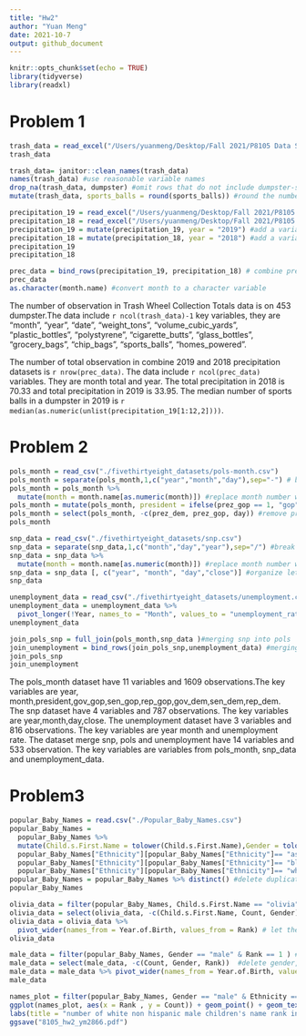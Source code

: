 ```yaml
---
title: "Hw2"
author: "Yuan Meng"
date: 2021-10-7
output: github_document
---
```


```r
knitr::opts_chunk$set(echo = TRUE)
library(tidyverse)
library(readxl)
```

# Problem 1

```r
trash_data = read_excel("/Users/yuanmeng/Desktop/Fall 2021/P8105 Data Science/DS_Hw/p8105_hw2_ym2866/Trash-Wheel-Collection-Totals-7-2020-2.xlsx", range = "A2:N535") #Read Excel file and omit non-data entries
trash_data
```

```r
trash_data= janitor::clean_names(trash_data) 
names(trash_data) #use reasonable variable names
drop_na(trash_data, dumpster) #omit rows that do not include dumpster-specific data
mutate(trash_data, sports_balls = round(sports_balls)) #round the number of sports balls to the nearest integer
```

```r
precipitation_19 = read_excel("/Users/yuanmeng/Desktop/Fall 2021/P8105 Data Science/DS_Hw/p8105_hw2_ym2866/Trash-Wheel-Collection-Totals-7-2020-2.xlsx", sheet = 6, range = "A2:B14") #omit rows without precipitation data
precipitation_18 = read_excel("/Users/yuanmeng/Desktop/Fall 2021/P8105 Data Science/DS_Hw/p8105_hw2_ym2866/Trash-Wheel-Collection-Totals-7-2020-2.xlsx", sheet = 7, range = "A2:B14") #omit rows without precipitation data
precipitation_19 = mutate(precipitation_19, year = "2019") #add a variable for year
precipitation_18 = mutate(precipitation_18, year = "2018") #add a variable for year
precipitation_19
precipitation_18
```

```r
prec_data = bind_rows(precipitation_19, precipitation_18) # combine precipitation datasets
prec_data
as.character(month.name) #convert month to a character variable
```
The number of observation in Trash Wheel Collection Totals data is on 453 dumpster.The data include `r ncol(trash_data)-1` key variables, they are  "month", "year", "date", "weight_tons", "volume_cubic_yards", "plastic_bottles", "polystyrene", "cigarette_butts", "glass_bottles", "grocery_bags", "chip_bags", "sports_balls", "homes_powered".  

The number of total observation in combine 2019 and 2018 precipitation datasets is `r nrow(prec_data)`. The data include `r ncol(prec_data)` variables. They are month total and year. The total precipitation in 2018 is 70.33 and total  precipitation in 2019 is 33.95.  The median number of sports balls in a dumpster in 2019 is `r median(as.numeric(unlist(precipitation_19[1:12,2])))`.

# Problem 2
```r
pols_month = read_csv("./fivethirtyeight_datasets/pols-month.csv")
pols_month = separate(pols_month,1,c("year","month","day"),sep="-") # break up the variable into integer variables
pols_month = pols_month %>% 
  mutate(month = month.name[as.numeric(month)]) #replace month number with month name
pols_month = mutate(pols_month, president = ifelse(prez_gop == 1, "gop","dem"))
pols_month = select(pols_month, -c(prez_dem, prez_gop, day)) #remove prez_dem and prez_gop; and remove the day variable.
pols_month
```

```r
snp_data = read_csv("./fivethirtyeight_datasets/snp.csv")
snp_data = separate(snp_data,1,c("month","day","year"),sep="/") #break up the variable into integer variables year, month, and day;
snp_data = snp_data %>% 
  mutate(month = month.name[as.numeric(month)]) #replace month number with month name
snp_data = snp_data [, c("year", "month", "day","close")] #organize let year and month are the leading columns.
snp_data
```

```r
unemployment_data = read_csv("./fivethirtyeight_datasets/unemployment.csv")
unemployment_data = unemployment_data %>%
  pivot_longer(!Year, names_to = "Month", values_to = "unemployment_rate")#switching from “wide” to “long” format
unemployment_data
```

```r
join_pols_snp = full_join(pols_month,snp_data )#merging snp into pols
join_unemployment = bind_rows(join_pols_snp,unemployment_data) #merging unemployment into the result
join_pols_snp
join_unemployment
```
The pols_month dataset have 11 variables and 1609 observations.The key variables are year, month,president,gov_gop,sen_gop,rep_gop,gov_dem,sen_dem,rep_dem. The snp dataset have 4 variables and 787 observations. The key variables are year,month,day,close. The unemployment dataset have 3 variables and 816 observations. The key variables are year month and unemployment rate. The dataset merge snp, pols and unemployment have 14 variables and 533 observation. The key variables are variables from pols_month, snp_data and unemployment_data.

# Problem3
```r
popular_Baby_Names = read.csv("./Popular_Baby_Names.csv")
popular_Baby_Names = 
  popular_Baby_Names %>% 
  mutate(Child.s.First.Name = tolower(Child.s.First.Name),Gender = tolower(Gender),Ethnicity = tolower(Ethnicity )) #change children's name gender and ethnicity to lower case letter
  popular_Baby_Names["Ethnicity"][popular_Baby_Names["Ethnicity"]== "asian and paci"] <-"asian and pacific islander"
  popular_Baby_Names["Ethnicity"][popular_Baby_Names["Ethnicity"]== "black non hisp"] <-"black non hispanic"
  popular_Baby_Names["Ethnicity"][popular_Baby_Names["Ethnicity"]== "white non hisp"] <-"white non hispanic" # Under ethnicity there are lots of inconsistent ethnicity names. Change then to consistent 
popular_Baby_Names = popular_Baby_Names %>% distinct() #delete duplicated rows
popular_Baby_Names
```

```r
olivia_data = filter(popular_Baby_Names, Child.s.First.Name == "olivia") #filter out children who name Olivia
olivia_data = select(olivia_data, -c(Child.s.First.Name, Count, Gender)) #delete gender, count,name, columns 
olivia_data = olivia_data %>%
  pivot_wider(names_from = Year.of.Birth, values_from = Rank) # let the dataset have rows for ethnicity and columns for year
olivia_data
```


```r
male_data = filter(popular_Baby_Names, Gender == "male" & Rank == 1 ) #filter out male children
male_data = select(male_data, -c(Count, Gender, Rank))  #delete gender, count,name, columns
male_data = male_data %>% pivot_wider(names_from = Year.of.Birth, values_from = Child.s.First.Name)# let the dataset have rows for ethnicity and columns for year
male_data
```


```r
names_plot = filter(popular_Baby_Names, Gender == "male" & Ethnicity == "white non hispanic" & Year.of.Birth == 2016) #filter male, white non-hispanic children born in 2016
ggplot(names_plot, aes(x = Rank , y = Count)) + geom_point() + geom_text(aes(label = Child.s.First.Name), alpha = 0.5)# scatter plot showing the number of children with a name against the rank in popularity of that name
labs(title = "number of white non hispanic male children's name rank in 2016")
ggsave("8105_hw2_ym2866.pdf")
```



